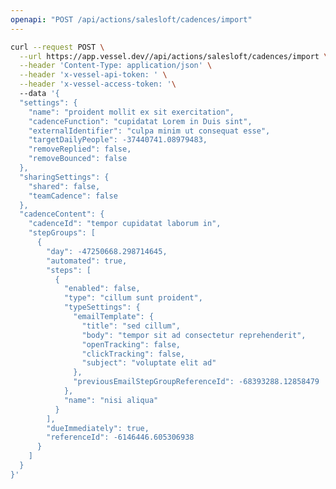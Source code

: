 ```yaml
---
openapi: "POST /api/actions/salesloft/cadences/import"
---
```


<RequestExample>

```bash Request
curl --request POST \
  --url https://app.vessel.dev//api/actions/salesloft/cadences/import \
  --header 'Content-Type: application/json' \
  --header 'x-vessel-api-token: ' \
  --header 'x-vessel-access-token: '\ 
  --data '{
  "settings": {
    "name": "proident mollit ex sit exercitation",
    "cadenceFunction": "cupidatat Lorem in Duis sint",
    "externalIdentifier": "culpa minim ut consequat esse",
    "targetDailyPeople": -37440741.08979483,
    "removeReplied": false,
    "removeBounced": false
  },
  "sharingSettings": {
    "shared": false,
    "teamCadence": false
  },
  "cadenceContent": {
    "cadenceId": "tempor cupidatat laborum in",
    "stepGroups": [
      {
        "day": -47250668.298714645,
        "automated": true,
        "steps": [
          {
            "enabled": false,
            "type": "cillum sunt proident",
            "typeSettings": {
              "emailTemplate": {
                "title": "sed cillum",
                "body": "tempor sit ad consectetur reprehenderit",
                "openTracking": false,
                "clickTracking": false,
                "subject": "voluptate elit ad"
              },
              "previousEmailStepGroupReferenceId": -68393288.12858479
            },
            "name": "nisi aliqua"
          }
        ],
        "dueImmediately": true,
        "referenceId": -6146446.605306938
      }
    ]
  }
}'
```

</RequestExample>


      